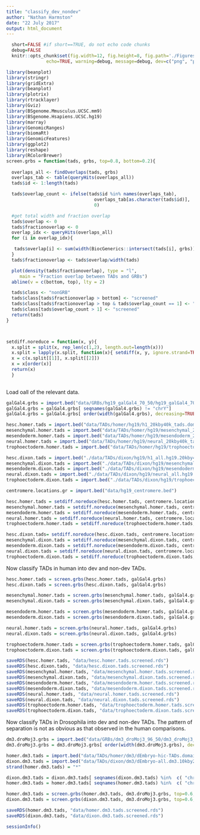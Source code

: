 ```yaml
---
title: "classify_dev_nondev"
author: "Nathan Harmston"
date: "22 July 2017"
output: html_document
---
```



```r
  short=FALSE #if short==TRUE, do not echo code chunks
  debug=FALSE
  knitr::opts_chunk$set(fig.width=12, fig.height=8, fig.path='./Figures', dpi=300,
               echo=TRUE, warning=debug, message=debug, dev=c("png", "pdf"))
```


```r
library(beanplot)
library(stringr)
library(gridExtra)
library(beanplot)
library(plotrix)
library(rtracklayer)
library(Gviz)
library(BSgenome.Mmusculus.UCSC.mm9)
library(BSgenome.Hsapiens.UCSC.hg19)
library(marray)
library(GenomicRanges)
library(biomaRt)
library(GenomicFeatures)
library(ggplot2)
library(reshape)
library(RColorBrewer)
screen.grbs = function(tads, grbs, top=0.8, bottom=0.2){
  
  overlaps_all <- findOverlaps(tads, grbs)
  overlaps_tab <- table(queryHits(overlaps_all))
  tads$id <- 1:length(tads)

  tads$overlap_count <- ifelse(tads$id %in% names(overlaps_tab), 
                                 overlaps_tab[as.character(tads$id)], 
                                 0)

  #get total width and fraction overlap
  tads$overlap <- 0
  tads$fractionoverlap <- 0
  overlap_idx <- queryHits(overlaps_all)
  for (i in overlap_idx){

   tads$overlap[i] <- sum(width(BiocGenerics::intersect(tads[i], grbs)))
  }
  tads$fractionoverlap <- tads$overlap/width(tads)

  plot(density(tads$fractionoverlap), type = "l", 
     main = "Fraction overlap between TADs and GRBs")
  abline(v = c(bottom, top), lty = 2)

  tads$class <- "nonGRB"
  tads$class[tads$fractionoverlap > bottom] <- "screened"
  tads$class[tads$fractionoverlap > top & tads$overlap_count == 1] <- "GRB"
  tads$class[tads$overlap_count > 1] <- "screened"
  return(tads)
} 



setdiff.noreduce = function(x, y){
  x.split = split(x, rep_len(c(1,2), length.out=length(x)))
  x.split = lapply(x.split, function(x){ setdiff(x, y, ignore.strand=TRUE)})
  x = c(x.split[[1]], x.split[[2]])
  x = x[order(x)]
  return(x)
  }
  
```

Load oall of the relevant data.
```r
galGal4.grbs = import.bed("data/GRBs/hg19_galGal4_70_50/hg19_galGal4_70_50.final.bed", genome="hg19")
galGal4.grbs = galGal4.grbs[ seqnames(galGal4.grbs) != "chrY"]
galGal4.grbs = galGal4.grbs[ order(width(galGal4.grbs), decreasing=TRUE)]

hesc.homer.tads = import.bed("data/TADs/homer/hg19/h1_20kby40k_tads.domains.bed", genome="hg19")
mesenchymal.homer.tads = import.bed("data/TADs/homer/hg19/mesenchymal_20kby40k_tads.domains.bed", genome="hg19")
mesendoderm.homer.tads = import.bed("data/TADs/homer/hg19/mesendoderm_20kby40k_tads.domains.bed", genome="hg19")
neural.homer.tads = import.bed("data/TADs/homer/hg19/neural_20kby40k_tads.domains.bed", genome="hg19")
trophoectoderm.homer.tads = import.bed("data/TADs/homer/hg19/trophoectoderm_20kby40k_tads.domains.bed", genome="hg19")

hesc.dixon.tads = import.bed("./data/TADs/dixon/hg19/h1_all.hg19.20kby40k.all.finaldomaincalls.bed", genome="hg19")
mesenchymal.dixon.tads = import.bed("./data/TADs/dixon/hg19/mesenchymal_all.hg19.20kby40k.all.finaldomaincalls.bed", genome="hg19")
mesendoderm.dixon.tads = import.bed("./data/TADs/dixon/hg19/mesendoderm_all.hg19.20kby40k.all.finaldomaincalls.bed", genome="hg19")
neural.dixon.tads = import.bed("./data/TADs/dixon/hg19/neural_all.hg19.20kby40k.all.finaldomaincalls.bed", genome="hg19")
trophoectoderm.dixon.tads = import.bed("./data/TADs/dixon/hg19/trophoectoderm_all.hg19.20kby40k.all.finaldomaincalls.bed", genome="hg19")

centromere.locations.gr = import.bed("data/hg19_centromere.bed")

hesc.homer.tads = setdiff.noreduce(hesc.homer.tads, centromere.locations.gr)
mesenchymal.homer.tads = setdiff.noreduce(mesenchymal.homer.tads, centromere.locations.gr)
mesendoderm.homer.tads = setdiff.noreduce(mesendoderm.homer.tads, centromere.locations.gr)
neural.homer.tads = setdiff.noreduce(neural.homer.tads, centromere.locations.gr)
trophoectoderm.homer.tads = setdiff.noreduce(trophoectoderm.homer.tads, centromere.locations.gr)

hesc.dixon.tads= setdiff.noreduce(hesc.dixon.tads, centromere.locations.gr)
mesenchymal.dixon.tads = setdiff.noreduce(mesenchymal.dixon.tads, centromere.locations.gr)
mesendoderm.dixon.tads = setdiff.noreduce(mesendoderm.dixon.tads, centromere.locations.gr)
neural.dixon.tads = setdiff.noreduce(neural.dixon.tads, centromere.locations.gr)
trophoectoderm.dixon.tads = setdiff.noreduce(trophoectoderm.dixon.tads, centromere.locations.gr)
```

Now classify TADs in human into dev and non-dev TADs. 

```r
hesc.homer.tads = screen.grbs(hesc.homer.tads, galGal4.grbs)
hesc.dixon.tads = screen.grbs(hesc.dixon.tads, galGal4.grbs)

mesenchymal.homer.tads = screen.grbs(mesenchymal.homer.tads, galGal4.grbs)
mesenchymal.dixon.tads = screen.grbs(mesenchymal.dixon.tads, galGal4.grbs)

mesendoderm.homer.tads = screen.grbs(mesendoderm.homer.tads, galGal4.grbs)
mesendoderm.dixon.tads = screen.grbs(mesendoderm.dixon.tads, galGal4.grbs)

neural.homer.tads = screen.grbs(neural.homer.tads, galGal4.grbs)
neural.dixon.tads = screen.grbs(neural.dixon.tads, galGal4.grbs)

trophoectoderm.homer.tads = screen.grbs(trophoectoderm.homer.tads, galGal4.grbs)
trophoectoderm.dixon.tads = screen.grbs(trophoectoderm.dixon.tads, galGal4.grbs)
```


```r
saveRDS(hesc.homer.tads, "data/hesc.homer.tads.screened.rds")
saveRDS(hesc.dixon.tads, "data/hesc.dixon.tads.screened.rds")
saveRDS(mesenchymal.homer.tads, "data/mesenchymal.homer.tads.screened.rds")
saveRDS(mesenchymal.dixon.tads, "data/mesenchymal.dixon.tads.screened.rds")
saveRDS(mesendoderm.homer.tads, "data/mesendoderm.homer.tads.screened.rds")
saveRDS(mesendoderm.dixon.tads, "data/mesendoderm.dixon.tads.screened.rds")
saveRDS(neural.homer.tads, "data/neural.homer.tads.screened.rds")
saveRDS(neural.dixon.tads, "data/neural.dixon.tads.screened.rds")
saveRDS(trophoectoderm.homer.tads, "data/trophoectoderm.homer.tads.screened.rds")
saveRDS(trophoectoderm.dixon.tads, "data/trophoectoderm.dixon.tads.screened.rds")
```

Now classify TADs in Drosophila into dev and non-dev TADs. The pattern of separation is not as obvious as that observed in the human comparisons. 

```r
dm3.droMoj3.grbs = import.bed("data/GRBs/dm3_droMoj3_96_50/dm3_droMoj3_96_50.final.bed", genome="dm3")
dm3.droMoj3.grbs = dm3.droMoj3.grbs[ order(width(dm3.droMoj3.grbs), decreasing=TRUE)]

homer.dm3.tads = import.bed("data/TADs/homer/dm3/dEmbryo-hic-TADs.domains.bed")
dixon.dm3.tads = import.bed("data/TADs/dixon/dm3/dEmbryo-all.dm3.10kby20k.all.finaldomaincalls.bed")
strand(homer.dm3.tads) = "*"

dixon.dm3.tads = dixon.dm3.tads[ seqnames(dixon.dm3.tads) %in%  c( "chr2L", "chr2R", "chr3L", "chr3R", "chr4", "chrX"), ]
homer.dm3.tads = homer.dm3.tads[ seqnames(homer.dm3.tads) %in%  c( "chr2L", "chr2R", "chr3L", "chr3R", "chr4", "chrX"), ]

homer.dm3.tads = screen.grbs(homer.dm3.tads, dm3.droMoj3.grbs, top=0.6, bottom=0.25 )
dixon.dm3.tads = screen.grbs(dixon.dm3.tads, dm3.droMoj3.grbs, top=0.6, bottom=0.25)

saveRDS(homer.dm3.tads, "data/homer.dm3.tads.screened.rds")
saveRDS(dixon.dm3.tads, "data/dixon.dm3.tads.screened.rds")
```


```r
sessionInfo()
```
  